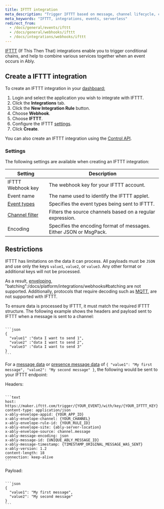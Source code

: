 ```yaml
---
title: IFTTT integration
meta_description: "Trigger IFTTT based on message, channel lifecycle, channel occupancy, and presence events."
meta_keywords: "IFTTT, integrations, events, serverless"
redirect_from:
  - /docs/general/events/ifttt
  - /docs/general/webhooks/ifttt
  - /docs/integrations/webhooks/ifttt
---
```


[IFTTT](https://ifttt.com/maker_webhooks) (If This Then That) integrations enable you to trigger conditional chains, and help to combine various services together when an event occurs in Ably.

## Create a IFTTT integration <a id="create"/>

To create an IFTTT integration in your [dashboard:](https://ably.com/dashboard/any)

1. Login and select the application you wish to integrate with IFTTT.
2. Click the **Integrations** tab.
3. Click the **New Integration Rule** button.
4. Choose **Webhook**.
5. Choose **IFTTT**.
6. Configure the IFTTT [settings](#settings).
7. Click **Create**.

You can also create an IFTTT integration using the [Control API](/docs/platform/account/control-api).

### Settings <a id="settings"/>

The following settings are available when creating an IFTTT integration:

| Setting | Description |
| ------- | ----------- |
| IFTTT Webhook key | The webhook key for your IFTTT account. |
| Event name | The name used to identify the IFTTT applet. |
| [Event types](/docs/platform/integrations/webhooks#sources) | Specifies the event types being sent to IFTTT. |
| [Channel filter](/docs/platform/integrations/webhooks#filter) | Filters the source channels based on a regular expression. |
| Encoding | Specifies the encoding format of messages. Either JSON or MsgPack. |

## Restrictions <a id="restrictions"/>

IFTTT has limitations on the data it can process. All payloads must be `JSON` and use only the keys `value1`, `value2`, or `value3`. Any other format or additional keys will not be processed.

As a result, [enveloping](/docs/platform/integrations/webhooks#enveloped), "batching":/docs/platform/integrations/webhooks#batching are not supported. Additionally, protocols that require decoding such as [MQTT](/docs/protocols/mqtt), are not supported with IFTTT.

To ensure data is processed by IFTTT, it must match the required IFTTT structure. The following example shows the headers and payload sent to IFTTT when a message is sent to a channel:

<Code>
```json
{
  "value1" :"data I want to send 1",
  "value2" :"data I want to send 2",
  "value3" :"data I want to send 3"
}
```
</Code>

For a [message data](/docs/api/realtime-sdk/messages#data) or [presence message data](/docs/api/realtime-sdk/presence#presence-message) of `{ "value1": "My first message", "value2": "My second message" }`, the following would be sent to your IFTTT endpoint:

Headers:

<Code>
```text
host: https://maker.ifttt.com/trigger/{YOUR_EVENT}/with/key/{YOUR_IFTTT_KEY}
content-type: application/json
x-ably-envelope-appid: {YOUR_APP_ID}
x-ably-envelope-channel: {YOUR_CHANNEL}
x-ably-envelope-rule-id: {YOUR_RULE_ID}
x-ably-envelope-site: {ably-server-location}
x-ably-envelope-source: channel.message
x-ably-message-encoding: json
x-ably-message-id: {UNIQUE_ABLY_MESSAGE_ID}
x-ably-message-timestamp: {TIMESTAMP_ORIGINAL_MESSAGE_WAS_SENT}
x-ably-version: 1.2
content-length: 18
connection: keep-alive
```
</Code>

Payload:

<Code>
```json
{
  "value1": "My first message",
  "value2": "My second message"
}
```
</Code>
